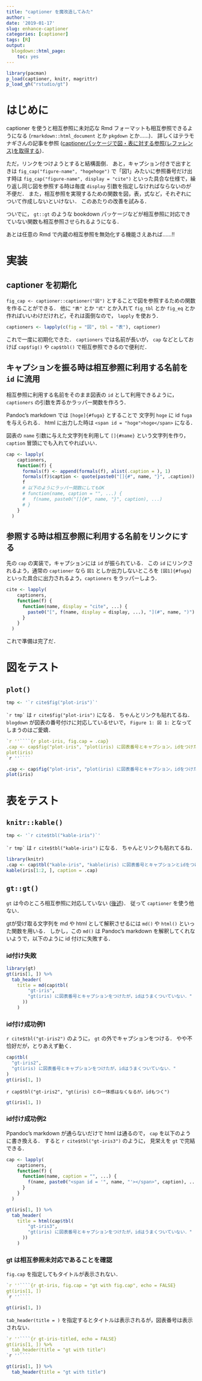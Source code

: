 ```yaml
---
title: "captioner を魔改造してみた"
author: ~
date: '2019-01-17'
slug: enhance-captioner
categories: [captioner]
tags: [R]
output:
  blogdown::html_page:
    toc: yes
---
```


```r
library(pacman)
p_load(captioner, knitr, magrittr)
p_load_gh("rstudio/gt")
```

# はじめに

captioner を使うと相互参照に未対応な Rmd フォーマットも相互参照できるようになる
(`rmarkdown::html_document` とか `pkgdown` とか……)．
詳しくはテラモナギさんの記事を参照 
([ captionerパッケージで図・表に対する参照(レファレンス)を取得する](https://teramonagi.hatenablog.com/entry/20160923/1474591330))．

ただ，リンクをつけようとすると結構面倒．
あと，キャプション付きで出すときは `fig_cap("figure-name", "hogehoge")` 
で「図1」みたいに参照番号だけ出す時は `fig_cap("figure-name", display = "cite")` 
といった具合な仕様で，繰り返し同じ図を参照する時は毎度 `display` 引数を指定しなければならないのが不便だ．
また，相互参照を実現するための関数を図，表，式など，それぞれについて作成しないといけない．
このあたりの改善を試みる．

ついでに， `gt::gt` のような bookdown パッケージなどが相互参照に対応できていない関数も相互参照させられるようになる．

あとは任意の Rmd で内蔵の相互参照を無効化する機能さえあれば……!!

# 実装

## captioner を初期化

`fig_cap <- captioner::captioner("図")` とすることで図を参照するための関数を作ることができる．
他に `"表"` とか `"式"` とか入れて `fig_tbl` とか `fig_eq` とか作ればいいわけだけれど，それは面倒なので， `lapply` を使おう．

```r
captioners <- lapply(c(fig = "図", tbl = "表"), captioner)
```

これで一度に初期化できた．
`captioners` では名前が長いが， `cap` などとしておけば 
`cap$fig()` や `cap$tbl()` で相互参照できるので便利だ．

## キャプションを振る時は相互参照に利用する名前を `id` に流用

相互参照に利用する名前をそのまま図表の `id` として利用できるように，
`captioners` の引数を弄るかラッパー関数を作ろう．

Pandoc's markdown では `[hoge]{#fuga}` とすることで 
文字列 `hoge` に id `fuga` を与えられる．
html に出力した時は `<span id = "hoge">hoge</span>` になる．

図表の `name` 引数に与えた文字列を利用して `[]{#name}` という文字列を作り， `caption` 冒頭にでも入れてやればいい．

```r
cap <- lapply(
    captioners,
    function(f) {
      formals(f) <- append(formals(f), alist(.caption = ), 1)
      formals(f)$caption <- quote(paste0("[]{#", name, "}", .caption))
      f
      # 以下のようにラッパー関数にしてもOK
      # function(name, caption = "", ...) {
      #   f(name, paste0("[]{#", name, "}", caption), ...)
      # }
    }
  )
```

## 参照する時は相互参照に利用する名前をリンクにする

先の `cap` の実装で，キャプションには `id` が振られている．
この `id` にリンクされるよう，通常の `captioner` なら `図1` としか出力しないところを `[図1]{#fuga}` といった具合に出力されるよう，`captioners` をラッパーしよう．

```r
cite <- lapply(
    captioners,
    function(f) {
      function(name, display = "cite", ...) {
        paste0("[", f(name, display = display, ...), "](#", name, ")")
      }
    }
  )
```

これで準備は完了だ．

# 図をテスト {#figures}

## `plot()` {#plot}

```r
tmp <- '`r cite$fig("plot-iris")`'
```

`` `r tmp` `` は `r cite$fig("plot-iris")` になる．
ちゃんとリンクも貼れてるね．
`blogdown` が図表の番号付けに対応しているせいで， `Figure 1: 図 1:` となってしまうのはご愛嬌．

````.r
`r ''````{r plot-iris, fig.cap = .cap}  
.cap <- cap$fig("plot-iris", "plot(iris) に図表番号とキャプション，idをつけた")  
plot(iris)
`r ''````
````


```r
.cap <- cap$fig("plot-iris", "plot(iris) に図表番号とキャプション，idをつけた")
plot(iris)
```


# 表をテスト {#tables}

## `knitr::kable()` {#kable}


```r
tmp <- '`r cite$tbl("kable-iris")`'
```

`` `r tmp` `` は `r cite$tbl("kable-iris")` になる．
ちゃんとリンクも貼れてるね．


```r
library(knitr)
.cap <- cap$tbl("kable-iris", "kable(iris) に図表番号とキャプションとidをつけた．")
kable(iris[1:2, ], caption = .cap)
```


## `gt::gt()` {#gt}

`gt` は今のところ相互参照に対応していない ([後述](#gt-crossref))．
従って `captioner` を使う他ない．

gtが受け取る文字列を md や html として解釈させるには `md()` や `html()` といった関数を用いる．
しかし，この `md()` は Pandoc's markdown を解釈してくれないようで，以下のように id 付けに失敗する．

### id付け失敗 {#bad1}

```r
library(gt)
gt(iris[1, ]) %>%
  tab_header(
    title = md(cap$tbl(
        "gt-iris", 
        "gt(iris) に図表番号とキャプションをつけたが，idはうまくついていない．"
      ))
    ) 
```

### id付け成功例1 {#good1}

`r cite$tbl("gt-iris2")` のように， `gt` の外でキャプションをつける．
やや不恰好だが，とりあえず動く．

```.r
cap$tbl(
  "gt-iris2", 
  "gt(iris) に図表番号とキャプションをつけたが，idはうまくついていない．"
)
gt(iris[1, ])
```

`r cap$tbl("gt-iris2", "gt(iris) との一体感はなくなるが，idもつく")`

```r
gt(iris[1, ])
```

### id付け成功例2 {#good2}

Ppandoc's markdown が通らないだけで html は通るので， `cap` を以下のように書き換える．
すると `r cite$tbl("gt-iris3")` のように， 見栄えを `gt` で完結できる．

```r
cap <- lapply(
    captioners,
    function(f) {
      function(name, caption = "", ...) {
        f(name, paste0("<span id = '", name, "'></span>", caption), ...)
      }
    }
  )

gt(iris[1, ]) %>%
  tab_header(
    title = html(cap$tbl(
        "gt-iris3", 
        "gt(iris) に図表番号とキャプションをつけたが，idはうまくついていない．"
      ))
    ) 
```


### gt は相互参照未対応であることを確認 {#gt-crossref}

`fig.cap` を指定してもタイトルが表示されない．

````.r
`r ''````{r gt-iris, fig.cap = "gt with fig.cap", echo = FALSE}  
gt(iris[1, ])  
`r ''````
````

```r
gt(iris[1, ])
```

`tab_header(title = )` を指定するとタイトルは表示されるが，図表番号は表示されない．

````.r
`r ''````{r gt-iris-titled, echo = FALSE}
gt(iris[1, ]) %>%
  tab_header(title = "gt with title")
`r ''````
````

```r
gt(iris[1, ]) %>%
  tab_header(title = "gt with title")
```
